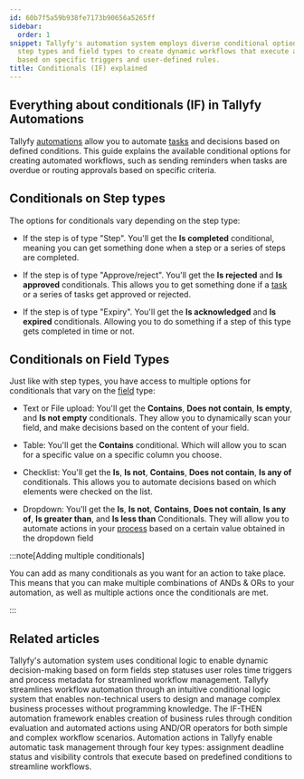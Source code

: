 ```yaml
---
id: 60b7f5a59b938fe7173b90656a5265ff
sidebar:
  order: 1
snippet: Tallyfy's automation system employs diverse conditional options based on
  step types and field types to create dynamic workflows that execute actions automatically
  based on specific triggers and user-defined rules.
title: Conditionals (IF) explained
---
```


## Everything about conditionals (IF) in Tallyfy Automations

Tallyfy [automations](/products/pro/documenting/templates/automations/) allow you to automate [tasks](/products/pro/tracking-and-tasks/tasks/) and decisions based on defined conditions. This guide explains the available conditional options for creating automated workflows, such as sending reminders when tasks are overdue or routing approvals based on specific criteria.

## Conditionals on Step types

The options for conditionals vary depending on the step type:

- If the step is of type "Step". You'll get the **Is completed** conditional, meaning you can get something done when a step or a series of steps are completed.

- If the step is of type "Approve/reject". You'll get the **Is rejected** and **Is approved** conditionals. This allows you to get something done if a [task](/products/pro/tracking-and-tasks/tasks/) or a series of tasks get approved or rejected.

- If the step is of type "Expiry". You'll get the **Is acknowledged** and **Is expired** conditionals. Allowing you to do something if a step of this type gets completed in time or not.

## Conditionals on Field Types

Just like with step types, you have access to multiple options for conditionals that vary on the [field](/products/pro/tracking-and-tasks/tasks/what-are-form-fields-in-tallyfy/) type:

- Text or File upload: You'll get the **Contains**, **Does not contain**, **Is empty**, and **Is not empty** conditionals. They allow you to dynamically scan your field, and make decisions based on the content of your field.

- Table: You'll get the **Contains** conditional. Which will allow you to scan for a specific value on a specific column you choose.

- Checklist: You'll get the **Is**, **Is not**, **Contains**, **Does not contain**, **Is any of** conditionals. This allows you to automate decisions based on which elements were checked on the list.

- Dropdown: You'll get the **Is**, **Is not**, **Contains**, **Does not contain**, **Is any of**, **Is greater than**, and **Is less than** Conditionals. They will allow you to automate actions in your [process](/products/pro/tracking-and-tasks/processes/) based on a certain value obtained in the dropdown field

:::note[Adding multiple conditionals]

You can add as many conditionals as you want for an action to take place. This means that you can make multiple combinations of ANDs & ORs to your automation, as well as multiple actions once the conditionals are met.

:::


## Related articles
<CardGrid>
<LinkTitleCard header="<b>Automations > Conditionals</b>" href="/products/pro/documenting/templates/automations/conditionals/" > Tallyfy's automation system uses conditional logic to enable dynamic decision-making based on form fields step statuses user roles time triggers and process metadata for streamlined workflow management. </LinkTitleCard>
<LinkTitleCard header="<b>Features > If-this-then-that</b>" href="/products/pro/tutorials/features/if-this-then-that/" > Tallyfy streamlines workflow automation through an intuitive conditional logic system that enables non-technical users to design and manage complex business processes without programming knowledge. </LinkTitleCard>
<LinkTitleCard header="<b>Automations > Logic operations Explained</b>" href="/products/pro/documenting/templates/automations/logic-explained/" > The IF-THEN automation framework enables creation of business rules through condition evaluation and automated actions using AND/OR operators for both simple and complex workflow scenarios. </LinkTitleCard>
<LinkTitleCard header="<b>Automations > Actions</b>" href="/products/pro/documenting/templates/automations/actions/" > Automation actions in Tallyfy enable automatic task management through four key types: assignment deadline status and visibility controls that execute based on predefined conditions to streamline workflows. </LinkTitleCard>
</CardGrid>